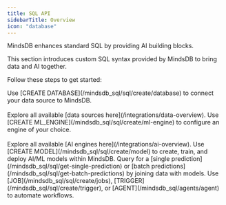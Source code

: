 ```yaml
---
title: SQL API
sidebarTitle: Overview
icon: "database"
---
```


MindsDB enhances standard SQL by providing AI building blocks.

This section introduces custom SQL syntax provided by MindsDB to bring data and AI together.

Follow these steps to get started:

<Steps>
  <Step title="Connect a data source">
    Use [CREATE DATABASE](/mindsdb_sql/sql/create/database) to connect your data source to MindsDB.<br></br>
    Explore all available [data sources here](/integrations/data-overview).
  </Step>
  <Step title="Configure an AI engine">
    Use [CREATE ML_ENGINE](/mindsdb_sql/sql/create/ml-engine) to configure an engine of your choice.<br></br>
    Explore all available [AI engines here](/integrations/ai-overview).
  </Step>
  <Step title="Create and deploy an AI/ML model">
    Use [CREATE MODEL](/mindsdb_sql/sql/create/model) to create, train, and deploy AI/ML models within MindsDB.
  </Step>
  <Step title="Query for predictions">
    Query for a [single prediction](/mindsdb_sql/sql/get-single-prediction) or [batch predictions](/mindsdb_sql/sql/get-batch-predictions) by joining data with models.
  </Step>
  <Step title="Automate customized workflows">
    Use [JOB](/mindsdb_sql/sql/create/jobs), [TRIGGER](/mindsdb_sql/sql/create/trigger), or [AGENT](/mindsdb_sql/agents/agent) to automate workflows.
  </Step>
</Steps>
